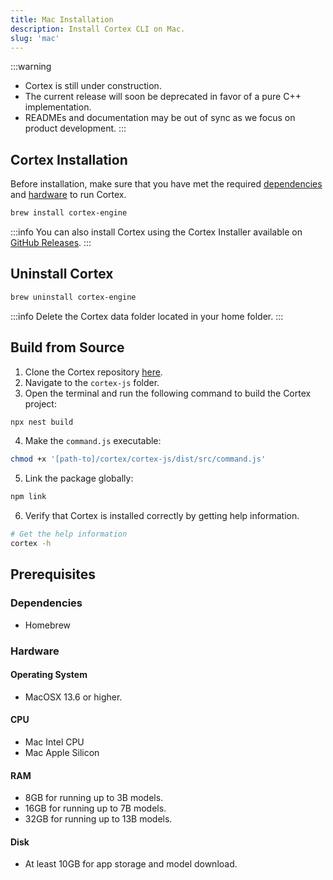 ```yaml
---
title: Mac Installation
description: Install Cortex CLI on Mac.
slug: 'mac'
---
```



:::warning
- Cortex is still under construction.
- The current release will soon be deprecated in favor of a pure C++ implementation.
- READMEs and documentation may be out of sync as we focus on product development.
:::

## Cortex Installation
Before installation, make sure that you have met the required [dependencies](#dependencies) and [hardware](#hardware) to run Cortex.

```sh
brew install cortex-engine
```
:::info
You can also install Cortex using the Cortex Installer available on [GitHub Releases](https://github.com/janhq/cortex/releases).
:::

## Uninstall Cortex
```sh
brew uninstall cortex-engine
```
:::info
Delete the Cortex data folder located in your home folder.
:::
## Build from Source

1. Clone the Cortex repository [here](https://github.com/janhq/cortex/tree/dev).
2. Navigate to the `cortex-js` folder.
3. Open the terminal and run the following command to build the Cortex project:

```sh
npx nest build
```

4. Make the `command.js` executable:

```sh
chmod +x '[path-to]/cortex/cortex-js/dist/src/command.js'
```

5. Link the package globally:

```sh
npm link
```
6. Verify that Cortex is installed correctly by getting help information.

```sh
# Get the help information
cortex -h
```

## Prerequisites

### Dependencies
- Homebrew

### Hardware
#### Operating System
- MacOSX 13.6 or higher.
#### CPU
- Mac Intel CPU
- Mac Apple Silicon
#### RAM
- 8GB for running up to 3B models.
- 16GB for running up to 7B models.
- 32GB for running up to 13B models.
#### Disk
- At least 10GB for app storage and model download.